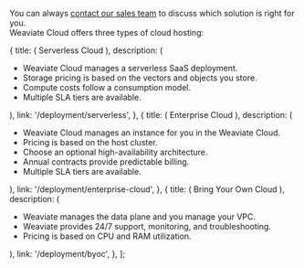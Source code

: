 You can always [contact our sales team](https://weaviate.io/pricing#contact-sales) to discuss which solution is right for you.  
Weaviate Cloud offers three types of cloud hosting:


  {
    title: (
      <span>
        <i className="fa fa-cloud" aria-hidden="true"></i> Serverless Cloud
      </span>
    ),
    description: (
      <span>
        <ul>
          <li>Weaviate Cloud manages a serverless SaaS deployment.</li>
          <li>
            Storage pricing is based on the vectors and objects you store.
          </li>
          <li>Compute costs follow a consumption model.</li>
          <li>Multiple SLA tiers are available.</li>
        </ul>
      </span>
    ),
    link: '/deployment/serverless',
  },
  {
    title: (
      <span>
        <i className="fa fa-building" aria-hidden="true"></i> Enterprise Cloud
      </span>
    ),
    description: (
      <span>
        <ul>
          <li>
            Weaviate Cloud manages an instance for you in the Weaviate Cloud.
          </li>
          <li>Pricing is based on the host cluster.</li>
          <li>Choose an optional high-availability architecture.</li>
          <li>Annual contracts provide predictable billing.</li>
          <li>Multiple SLA tiers are available.</li>
        </ul>
      </span>
    ),
    link: '/deployment/enterprise-cloud',
  },
  {
    title: (
      <span>
        <i className="fa fa-server" aria-hidden="true"></i> Bring Your Own Cloud
      </span>
    ),
    description: (
      <span>
        <ul>
          <li>Weaviate manages the data plane and you manage your VPC.</li>
          <li>
            Weaviate provides 24/7 support, monitoring, and troubleshooting.
          </li>
          <li>Pricing is based on CPU and RAM utilization.</li>
        </ul>
      </span>
    ),
    link: '/deployment/byoc',
  },
];

<DetailedOptions cards={cardsData} />
